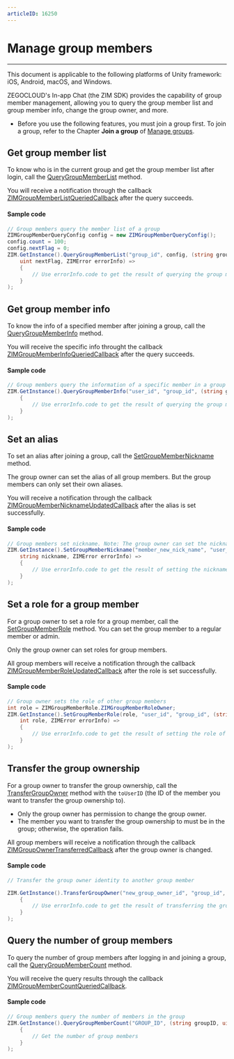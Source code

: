 ```yaml
---
articleID: 16250
---
```



# Manage group members

- - -

<Note title="Note">

This document is applicable to the following platforms of Unity framework: iOS, Android, macOS, and Windows.
</Note>


ZEGOCLOUD's In-app Chat (the ZIM SDK) provides the capability of group member management, allowing you to query the group member list and group member info, change the group owner, and more.


<Warning title="Warning">

- Before you use the following features, you must join a group first. To join a group, refer to the Chapter **Join a group** of [Manage groups](./Manage%20groups.mdx).
</Warning>



## Get group member list


To know who is in the current group and get the group member list after login, call the [QueryGroupMemberList](@QueryGroupMemberList) method. 

You will receive a notification through the callback [ZIMGroupMemberListQueriedCallback](@ZIMGroupMemberListQueriedCallback) after the query succeeds. 

#### Sample code

```cs
// Group members query the member list of a group
ZIMGroupMemberQueryConfig config = new ZIMGroupMemberQueryConfig();
config.count = 100;
config.nextFlag = 0;
ZIM.GetInstance().QueryGroupMemberList("group_id", config, (string groupID, List<ZIMGroupMemberInfo> userList,
    uint nextFlag, ZIMError errorInfo) =>
    {
        // Use errorInfo.code to get the result of querying the group member list     
    }
);
```


## Get group member info

To know the info of a specified member after joining a group, call the [QueryGroupMemberInfo](@QueryGroupMemberInfo) method.

You will receive the specific info throught the callback [ZIMGroupMemberInfoQueriedCallback](@ZIMGroupMemberInfoQueriedCallback) after the query succeeds.


#### Sample code

```cs
// Group members query the information of a specific member in a group
ZIM.GetInstance().QueryGroupMemberInfo("user_id", "group_id", (string groupID, ZIMGroupMemberInfo userInfo, ZIMError errorInfo) =>
    {
        // Use errorInfo.code to get the result of querying the group member information     
    }
);
```



## Set an alias


To set an alias after joining a group, call the [SetGroupMemberNickname](@SetGroupMemberNickname) method.

<Warning title="Warning">

The group owner can set the alias of all group members. But the group members can only set their own aliases.
</Warning>


You will receive a notification through the callback [ZIMGroupMemberNicknameUpdatedCallback](@ZIMGroupMemberNicknameUpdatedCallback) after the alias is set successfully. 


#### Sample code

```cs
// Group members set nickname. Note: The group owner can set the nickname for themselves and other members in the group; other group members can only set their own nickname in the group.
ZIM.GetInstance().SetGroupMemberNickname("member_new_nick_name", "user_id", "group_id", (string groupID, string forUserID,
    string nickname, ZIMError errorInfo) =>
    {
        // Use errorInfo.code to get the result of setting the nickname
    }
);
```

## Set a role for a group member


For a group owner to set a role for a group member, call the [SetGroupMemberRole](@SetGroupMemberRole) method. You can set the group member to a regular member or admin.

<Warning title="Warning">

Only the group owner can set roles for group members.
</Warning>


All group members will receive a notification through the callback [ZIMGroupMemberRoleUpdatedCallback](@ZIMGroupMemberRoleUpdatedCallback) after the role is set successfully.

#### Sample code

```cs
// Group owner sets the role of other group members
int role = ZIMGroupMemberRole.ZIMGroupMemberRoleOwner;
ZIM.GetInstance().SetGroupMemberRole(role, "user_id", "group_id", (string groupID, string forUserID,
    int role, ZIMError errorInfo) =>
    {
        // Use errorInfo.code to get the result of setting the role of the group member
    }
);
```


## Transfer the group ownership


For a group owner to transfer the group ownership, call the [TransferGroupOwner](@TransferGroupOwner) method with the `toUserID` (the ID of the member you want to transfer the group ownership to).

<Warning title="Warning">

- Only the group owner has permission to change the group owner.
- The member you want to transfer the group ownership to must be in the group; otherwise, the operation fails.
</Warning>

All group members will receive a notification through the callback [ZIMGroupOwnerTransferredCallback](@ZIMGroupOwnerTransferredCallback) after the group owner is changed. 


#### Sample code

```cs
// Transfer the group owner identity to another group member

ZIM.GetInstance().TransferGroupOwner("new_group_owner_id", "group_id", (string groupID, string toUserID, ZIMError errorInfo) =>
    {
        // Use errorInfo.code to get the result of transferring the group owner identity
    }
);
```

## Query the number of group members


To query the number of group members after logging in and joining a group, call the [QueryGroupMemberCount](@QueryGroupMemberCount) method.

You will receive the query results through the callback [ZIMGroupMemberCountQueriedCallback](@ZIMGroupMemberCountQueriedCallback).


#### Sample code

```cs
// Group members query the number of members in the group
ZIM.GetInstance().QueryGroupMemberCount("GROUP_ID", (string groupID, uint count, ZIMError errorInfo) =>
    {
        // Get the number of group members
    }
);
```
